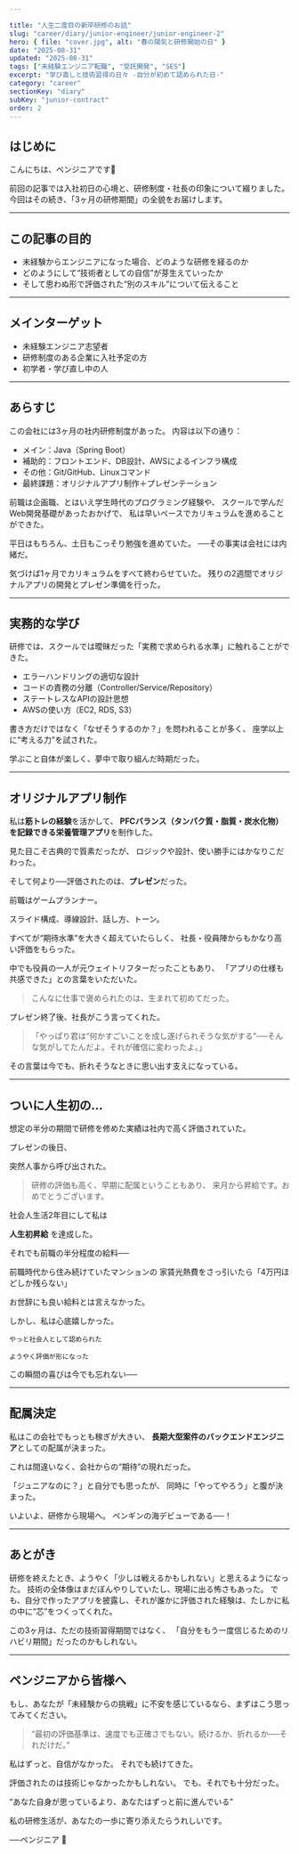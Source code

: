 ```yaml
---

title: "人生二度目の新卒研修のお話"
slug: "career/diary/junior-engineer/junior-engineer-2"
hero: { file: "cover.jpg", alt: "春の陽気と研修開始の日" }
date: "2025-08-31"
updated: "2025-08-31"
tags: ["未経験エンジニア転職", "受託開発", "SES"]
excerpt: "学び直しと技術習得の日々 -自分が初めて認められた日-"
category: "career"
sectionKey: "diary"
subKey: "junior-contract"
order: 2
---
```


## はじめに

こんにちは、ペンジニアです🐧

前回の記事では入社初日の心境と、研修制度・社長の印象について綴りました。
今回はその続き、「3ヶ月の研修期間」の全貌をお届けします。

---

## この記事の目的

* 未経験からエンジニアになった場合、どのような研修を経るのか
* どのようにして“技術者としての自信”が芽生えていったか
* そして思わぬ形で評価された“別のスキル”について伝えること

---

## メインターゲット

* 未経験エンジニア志望者
* 研修制度のある企業に入社予定の方
* 初学者・学び直し中の人

---

## あらすじ

この会社には3ヶ月の社内研修制度があった。
内容は以下の通り：

* メイン：Java（Spring Boot）
* 補助的：フロントエンド、DB設計、AWSによるインフラ構成
* その他：Git/GitHub、Linuxコマンド
* 最終課題：オリジナルアプリ制作＋プレゼンテーション

前職は企画職、とはいえ学生時代のプログラミング経験や、
スクールで学んだWeb開発基礎があったおかげで、
私は早いペースでカリキュラムを進めることができた。

平日はもちろん、土日もこっそり勉強を進めていた。
──その事実は会社には内緒だ。

気づけば1ヶ月でカリキュラムをすべて終わらせていた。
残りの2週間でオリジナルアプリの開発とプレゼン準備を行った。

---

## 実務的な学び

研修では、スクールでは曖昧だった「実務で求められる水準」に触れることができた。

* エラーハンドリングの適切な設計
* コードの責務の分離（Controller/Service/Repository）
* ステートレスなAPIの設計思想
* AWSの使い方（EC2, RDS, S3）

書き方だけではなく「なぜそうするのか？」を問われることが多く、
座学以上に“考える力”を試された。

学ぶこと自体が楽しく、夢中で取り組んだ時期だった。

---

## オリジナルアプリ制作

私は**筋トレの経験**を活かして、
**PFCバランス（タンパク質・脂質・炭水化物）を記録できる栄養管理アプリ**を制作した。

見た目こそ古典的で質素だったが、
ロジックや設計、使い勝手にはかなりこだわった。

そして何より──評価されたのは、**プレゼン**だった。

前職はゲームプランナー。

スライド構成、導線設計、話し方、トーン。

すべてが“期待水準”を大きく超えていたらしく、
社長・役員陣からもかなり高い評価をもらった。

中でも役員の一人が元ウェイトリフターだったこともあり、
「アプリの仕様も共感できた」との言葉をいただいた。

> こんなに仕事で褒められたのは、生まれて初めてだった。

プレゼン終了後、社長がこう言ってくれた。

> 「やっぱり君は“何かすごいことを成し遂げられそうな気がする”──そんな気がしてたんだよ。それが確信に変わったよ。」

その言葉は今でも、折れそうなときに思い出す支えになっている。

---

## ついに人生初の…

想定の半分の期間で研修を修めた実績は社内で高く評価されていた。

プレゼンの後日、

突然人事から呼び出された。

> 研修の評価も高く、早期に配属ということもあり、
> 来月から昇給です。おめでとうございます。

社会人生活2年目にして私は

**人生初昇給** を達成した。

それでも前職の半分程度の給料──

前職時代から住み続けていたマンションの
家賃光熱費をさっ引いたら「4万円ほどしか残らない」

お世辞にも良い給料とは言えなかった。

しかし、私は心底嬉しかった。

```
やっと社会人として認められた

ようやく評価が形になった
```

この瞬間の喜びは今でも忘れない──

---

## 配属決定

私はこの会社でもっとも稼ぎが大きい、
**長期大型案件のバックエンドエンジニア**としての配属が決まった。

これは間違いなく、会社からの“期待”の現れだった。

「ジュニアなのに？」と自分でも思ったが、
同時に「やってやろう」と腹が決まった。

いよいよ、研修から現場へ。
ペンギンの海デビューである──！

---

## あとがき

研修を終えたとき、ようやく「少しは戦えるかもしれない」と思えるようになった。
技術の全体像はまだぼんやりしていたし、現場に出る怖さもあった。
でも、自分で作ったアプリを披露し、それが誰かに評価された経験は、たしかに私の中に“芯”をつくってくれた。

この3ヶ月は、ただの技術習得期間ではなく、
「自分をもう一度信じるためのリハビリ期間」だったのかもしれない。

---

## ペンジニアから皆様へ

もし、あなたが「未経験からの挑戦」に不安を感じているなら、まずはこう思ってみてください。

> “最初の評価基準は、速度でも正確さでもない。続けるか、折れるか──それだけだ。”

私はずっと、自信がなかった。
それでも続けてきた。

評価されたのは技術じゃなかったかもしれない。
でも、それでも十分だった。

“あなた自身が思っているより、あなたはずっと前に進んでいる”

私の研修生活が、あなたの一歩に寄り添えたらうれしいです。

──ペンジニア 🐧
